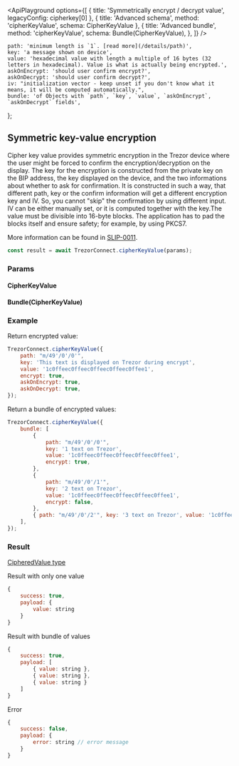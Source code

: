 

<ApiPlayground
    options={[
        { title: 'Symmetrically encrypt / decrypt value', legacyConfig: cipherkey[0] },
        { title: 'Advanced schema', method: 'cipherKeyValue', schema: CipherKeyValue },
        {
            title: 'Advanced bundle',
            method: 'cipherKeyValue',
            schema: Bundle(CipherKeyValue),
        },
    ]}
/>

    path: 'minimum length is `1`. [read more](/details/path)',
    key: 'a message shown on device',
    value: 'hexadecimal value with length a multiple of 16 bytes (32 letters in hexadecimal). Value is what is actually being encrypted.',
    askOnEncrypt: 'should user confirm encrypt?',
    askOnDecrypt: 'should user confirm decrypt?',
    iv: "initialization vector - keep unset if you don't know what it means, it will be computed automatically.",
    bundle: 'of Objects with `path`, `key`, `value`, `askOnEncrypt`, `askOnDecrypt` fields',
};

## Symmetric key-value encryption

Cipher key value provides symmetric encryption in the Trezor device where the user might be forced to confirm the encryption/decryption on the display. The key for the encryption is constructed from the private key on the BIP address, the key displayed on the device, and the two informations about whether to ask for confirmation. It is constructed in such a way, that different path, key or the confirm information will get a different encryption key and IV. So, you cannot "skip" the confirmation by using different input. IV can be either manually set, or it is computed together with the key.The value must be divisible into 16-byte blocks. The application has to pad the blocks itself and ensure safety; for example, by using PKCS7.

More information can be found in [SLIP-0011](https://github.com/satoshilabs/slips/blob/master/slip-0011.md).

```javascript
const result = await TrezorConnect.cipherKeyValue(params);
```

### Params

<CommonParamsLink />

#### CipherKeyValue

<ParamsTable schema={CipherKeyValue} descriptions={paramDescriptions} />

#### Bundle(CipherKeyValue)

<Param name="bundle" type="`Array` of Objects with above schema" />

### Example

Return encrypted value:

```javascript
TrezorConnect.cipherKeyValue({
    path: "m/49'/0'/0'",
    key: 'This text is displayed on Trezor during encrypt',
    value: '1c0ffeec0ffeec0ffeec0ffeec0ffee1',
    encrypt: true,
    askOnEncrypt: true,
    askOnDecrypt: true,
});
```

Return a bundle of encrypted values:

```javascript
TrezorConnect.cipherKeyValue({
    bundle: [
        {
            path: "m/49'/0'/0'",
            key: '1 text on Trezor',
            value: '1c0ffeec0ffeec0ffeec0ffeec0ffee1',
            encrypt: true,
        },
        {
            path: "m/49'/0'/1'",
            key: '2 text on Trezor',
            value: '1c0ffeec0ffeec0ffeec0ffeec0ffee1',
            encrypt: false,
        },
        { path: "m/49'/0'/2'", key: '3 text on Trezor', value: '1c0ffeec0ffeec0ffeec0ffeec0ffee1' },
    ],
});
```

### Result

[CipheredValue type](https://github.com/trezor/trezor-suite/blob/develop/packages/connect/src/types/api/cipherKeyValue.ts)

Result with only one value

```javascript
{
    success: true,
    payload: {
        value: string
    }
}
```

Result with bundle of values

```javascript
{
    success: true,
    payload: [
        { value: string },
        { value: string },
        { value: string }
    ]
}
```

Error

```javascript
{
    success: false,
    payload: {
        error: string // error message
    }
}
```
